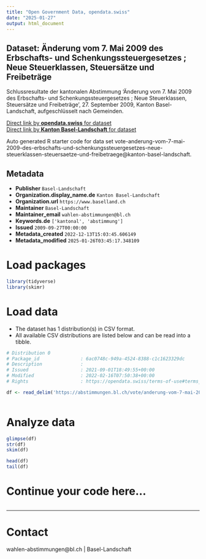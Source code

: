```yaml
---
title: "Open Government Data, opendata.swiss"
date: "2025-01-27"
output: html_document
---
```


## Dataset: Änderung vom 7. Mai 2009 des Erbschafts- und Schenkungssteuergesetzes ; Neue Steuerklassen, Steuersätze und Freibeträge

Schlussresultate der kantonalen Abstimmung 'Änderung vom 7. Mai 2009 des Erbschafts- und Schenkungssteuergesetzes ; Neue Steuerklassen, Steuersätze und Freibeträge', 27. September 2009, Kanton Basel-Landschaft, aufgeschlüsselt nach Gemeinden.

[Direct link by **opendata.swiss** for dataset](https://opendata.swiss/de/dataset/anderung-vom-7-mai-2009-des-erbschafts-und-schenkungssteuergesetzes-neue-steuerklassen-steuersa)<br>
[Direct link by **Kanton Basel-Landschaft** for dataset](https://abstimmungen.bl.ch/vote/anderung-vom-7-mai-2009-des-erbschafts-und-schenkungssteuergesetzes-neue-steuerklassen-steuersaetze-und-freibetraege/data)

Auto generated R starter code for data set vote-anderung-vom-7-mai-2009-des-erbschafts-und-schenkungssteuergesetzes-neue-steuerklassen-steuersaetze-und-freibetraege@kanton-basel-landschaft.

## Metadata

- **Publisher** `Basel-Landschaft`
- **Organization.display_name.de** `Kanton Basel-Landschaft`
- **Organization.url** `https://www.baselland.ch`
- **Maintainer** `Basel-Landschaft`
- **Maintainer_email** `wahlen-abstimmungen@bl.ch`
- **Keywords.de** `['kantonal', 'abstimmung']`
- **Issued** `2009-09-27T00:00:00`
- **Metadata_created** `2022-12-13T15:03:45.606149`
- **Metadata_modified** `2025-01-26T03:45:17.348109`


# Load packages

```r

library(tidyverse)
library(skimr)

```

# Load data

-   The dataset has 1 distribution(s) in CSV format.
-   All available CSV distributions are listed below and can be read into a tibble.

```r

# Distribution 0
# Package_id               : 6ac0748c-949a-4524-8388-c1c1623329dc
# Description              : 
# Issued                   : 2021-09-01T18:49:55+00:00
# Modified                 : 2022-02-16T07:50:38+00:00
# Rights                   : https://opendata.swiss/terms-of-use#terms_by

df <- read_delim('https://abstimmungen.bl.ch/vote/anderung-vom-7-mai-2009-des-erbschafts-und-schenkungssteuergesetzes-neue-steuerklassen-steuersaetze-und-freibetraege/data-csv')



```

# Analyze data

```r

glimpse(df)
str(df)
skim(df)

head(df)
tail(df)

```

# Continue your code here...

```r

```

------------------------------------------------------------------------

# Contact

wahlen-abstimmungen@bl.ch | Basel-Landschaft
